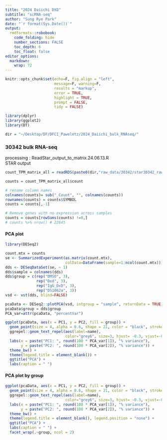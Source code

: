 ```yaml
---
title: "2024 Daiichi DXD"
subtitle: "scRNA-seq"
author: "Sung Rye Park"
date: "`r format(Sys.Date())`"
output:  
  rmdformats::robobook: 
    code_folding: hide 
    number_sections: FALSE
    toc_depth: 6
    toc_float: false
editor_options: 
  markdown: 
    wrap: 72
---
```


```r
knitr::opts_chunk$set(echo=F, fig.align = "left", 
                      message=F, warning=F,
                      results = "markup",
                      error = TRUE,
                      highlight = TRUE,
                      prompt = FALSE,
                      tidy = FALSE)
```

```r
library(dplyr)
library(ggplot2)
library(DT)
```


```r
dir = "~/Desktop/DF/DFCI_Paweletz/2024_Daiichi_bulk_RNAseq/"
```

### 30342 bulk RNA-seq {.tabset}  

processing : ReadStar_output_to_matrix.24.06.13.R  
STAR output  

```r
count_TPM_matrix_all = readRDS(paste0(dir,"raw_data/30342/star30342_rawData.rds"))
```


```r
counts = count_TPM_matrix_all$count

# rename column names 
colnames(counts)= sub("_Count", "", colnames(counts))
rownames(counts) = counts$SYMBOL
counts = counts[,-1]

# Remove genes with no expression across samples 
counts = counts[rowSums(counts) !=0,]
# counts %>% nrow() # 22845
```


#### PCA plot  

```r
library(DESeq2)
```


```r
count.mtx = counts
se <- SummarizedExperiment(as.matrix(count.mtx), 
                           colData=DataFrame(sample=1:ncol(count.mtx)))
dds <- DESeqDataSet(se, ~ 1)
dds$sample = colnames(dds)
dds$group = c(rep("DMSO", 3), 
              rep("Dxd", 3),
              rep("IgG_DxD", 3),
              rep("DS1062a", 3))
vsd <- vst(dds, blind=FALSE)

pcaData <- DESeq2::plotPCA(vsd, intgroup = "sample", returnData = TRUE)
pcaData$group = dds$group
PCA_var=attr(pcaData, "percentVar")
```


```r
ggplot(pcaData, aes(x = PC1, y = PC2, fill = group)) +
  geom_point(size = 4, alpha = 0.6, shape = 21, color = "black", stroke = 0.5)  +
  ggrepel::geom_text_repel(aes(label=name), 
                           color="grey6", size=3, hjust= -0.3, vjust=-0.3) +
  labs(x = paste("PC1: ", round(100 * PCA_var[1]), "% variance"),
       y = paste("PC2: ", round(100 * PCA_var[2]), "% variance")) +
  theme_bw() +
  theme(legend.title = element_blank()) +
  ggtitle("PCA") +
  labs(caption = " ")
```

#### PCA plot by group  

```r
ggplot(pcaData, aes(x = PC1, y = PC2, fill = group)) +
  geom_point(size = 4, alpha = 0.6, shape = 21, color = "black", stroke = 0.5)  +
  ggrepel::geom_text_repel(aes(label=name), 
                           color="grey6", size=3, hjust= -0.3, vjust=-0.3) +
  labs(x = paste("PC1: ", round(100 * PCA_var[1]), "% variance"),
       y = paste("PC2: ", round(100 * PCA_var[2]), "% variance")) +
  theme_bw() +
  theme(legend.title = element_blank(), legend.position = "none") +
  ggtitle("PCA") +
  labs(caption = " ") +
  facet_wrap(.~group, ncol = 2)

```
